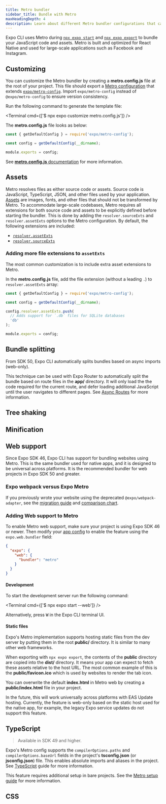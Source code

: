 ```yaml
---
title: Metro bundler
sidebar_title: Bundle with Metro
maxHeadingDepth: 4
description: Learn about different Metro bundler configurations that can be customized.
---
```



Expo CLI uses Metro during [`npx expo start`](/more/expo-cli/#develop) and [`npx expo export`](/more/expo-cli/#exporting) to bundle your JavaScript code and assets. Metro is built and optimized for React Native and used for large-scale applications such as Facebook and Instagram.

## Customizing

You can customize the Metro bundler by creating a **metro.config.js** file at the root of your project. This file should export a [Metro configuration](https://facebook.github.io/metro/docs/configuration) that extends [`expo/metro-config`](https://github.com/expo/expo/tree/main/packages/@expo/metro-config). Import `expo/metro-config` instead of `@expo/metro-config` to ensure version consistency.

Run the following command to generate the template file:

<Terminal cmd={['$ npx expo customize metro.config.js']} />

The **metro.config.js** file looks as below:

```js metro.config.js
const { getDefaultConfig } = require('expo/metro-config');

const config = getDefaultConfig(__dirname);

module.exports = config;
```

See [**metro.config.js** documentation](https://facebook.github.io/metro/docs/configuration) for more information.

## Assets

Metro resolves files as either source code or assets. Source code is JavaScript, TypeScript, JSON, and other files used by your application. [Assets](/guides/assets) are images, fonts, and other files that should not be transformed by Metro. To accommodate large-scale codebases, Metro requires all extensions for both source code and assets to be explicitly defined before starting the bundler. This is done by adding the `resolver.sourceExts` and `resolver.assetExts` options to the Metro configuration. By default, the following extensions are included:

- [`resolver.assetExts`](https://github.com/facebook/metro/blob/7028b7f51074f9ceef22258a8643d0f90de2388b/packages/metro-config/src/defaults/defaults.js#L15)
- [`resolver.sourceExts`](https://github.com/facebook/metro/blob/7028b7f51074f9ceef22258a8643d0f90de2388b/packages/metro-config/src/defaults/defaults.js#L53)

### Adding more file extensions to `assetExts`

The most common customization is to include extra asset extensions to Metro.

In the **metro.config.js** file, add the file extension (without a leading `.`) to `resolver.assetExts` array:

```js metro.config.js
const { getDefaultConfig } = require('expo/metro-config');

const config = getDefaultConfig(__dirname);

config.resolver.assetExts.push(
  // Adds support for `.db` files for SQLite databases
  'db'
);

module.exports = config;
```

## Bundle splitting

From SDK 50, Expo CLI automatically splits bundles based on async imports (web-only).

This technique can be used with Expo Router to automatically split the bundle based on route files in the **app/** directory. It will only load the the code required for the current route, and defer loading additional JavaScript until the user navigates to different pages. See [Async Routes](/router/reference/async-routes) for more information.

## Tree shaking

<BoxLink
  title="Tree shaking"
  description="Learn about how Expo CLI optimizes production JavaScript bundles."
  href="/guides/tree-shaking/"
  Icon={BookOpen02Icon}
/>

## Minification

<BoxLink
  title="Minifying JavaScript"
  description="Learn about customizing the JavaScript minification process in Expo CLI with Metro bundler."
  href="/guides/minify/"
  Icon={BookOpen02Icon}
/>

## Web support

Since Expo SDK 46, Expo CLI has support for bundling websites using Metro. This is the same bundler used for native apps, and it is designed to be universal across platforms. It is the recommended bundler for web projects in Expo SDK 50 and greater.

### Expo webpack versus Expo Metro

If you previously wrote your website using the deprecated `@expo/webpack-adapter`, see the [migration guide](/router/migrate/from-expo-webpack) and [comparison chart](/router/migrate/from-expo-webpack#expo-cli).

### Adding Web support to Metro

To enable Metro web support, make sure your project is using Expo SDK 46 or newer. Then modify your [app config](/workflow/configuration) to enable the feature using the `expo.web.bundler` field:

```json app.json
{
  "expo": {
    "web": {
      "bundler": "metro"
    }
  }
}
```

#### Development

To start the development server run the following command:

<Terminal cmd={['$ npx expo start --web']} />

Alternatively, press <kbd>W</kbd> in the Expo CLI terminal UI.

#### Static files

Expo's Metro implementation supports hosting static files from the dev server by putting them in the root **public/** directory. It is similar to many other web frameworks.

When exporting with `npx expo export`, the contents of the **public** directory are copied into the **dist/** directory. It means your app can expect to fetch these assets relative to the host URL. The most common example of this is the **public/favicon.ico** which is used by websites to render the tab icon.

You can overwrite the default **index.html** in Metro web by creating a **public/index.html** file in your project.

In the future, this will work universally across platforms with EAS Update hosting. Currently, the feature is web-only based on the static host used for the native app, for example, the legacy Expo service updates do not support this feature.

## TypeScript

> Available in SDK 49 and higher.

Expo's Metro config supports the `compilerOptions.paths` and `compilerOptions.baseUrl` fields in the project's **tsconfig.json** (or **jsconfig.json**) file. This enables absolute imports and aliases in the project. See [TypeScript](/guides/typescript) guide for more information.

This feature requires additional setup in bare projects. See the [Metro setup guide](/versions/latest/config/metro#bare-workflow-setup) for more information.

## CSS

<BoxLink
  title="Metro web CSS guide"
  description="Learn how to use CSS in websites that are bundled with Expo CLI and Metro bundler."
  href="/versions/latest/config/metro#css"
  Icon={BookOpen02Icon}
/>
